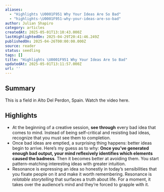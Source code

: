 ```yaml
---
aliases:
  - "Highlights \U0001F951 Why Your Ideas Are So Bad"
  - "highlights-\U0001F951-why-your-ideas-are-so-bad"
author: Julian Shapiro
category: articles
createdAt: 2025-05-01T13:10:43.000Z
lastHighlightedOn: 2025-04-29T20:41:46.249Z
publishedOn: 2025-04-26T00:00:00.000Z
source: reader
status: seedling
tags: []
title: "Highlights \U0001F951 Why Your Ideas Are So Bad"
updatedAt: 2025-05-01T13:11:57.000Z
url: ''
---
```

## Summary

This is a field in Alto Del Perdon, Spain. Watch the video here.

## Highlights

- At the beginning of a creative session, **see through** every bad idea that comes to mind. Instead of being self-critical and resisting bad ideas, recognize that you must see them to completion.
- Once bad ideas are emptied, a surprising thing happens: better ideas begin to arrive. Here’s my guess as to why: **Once you’ve generated enough bad output, your mind reflexively identifies which elements caused the badness**. Then it becomes better at avoiding them. You start pattern-matching interesting ideas with greater intuition.
- Resonance is expressing an idea so honestly in today’s sensibilities that you fixate people on it and make it worth remembering. Resonance is _relatable storytelling_ that surfaces a truth about life. For a moment, it takes over the audience’s mind and they’re forced to grapple with it.
